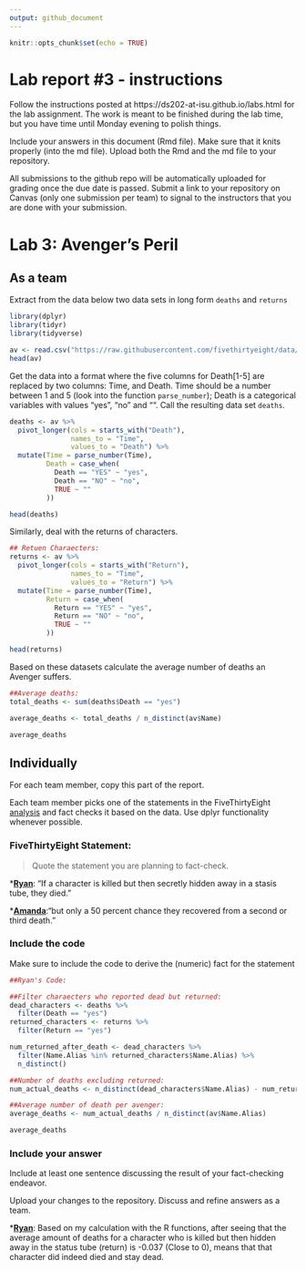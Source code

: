 ```yaml
---
output: github_document
---
```


<!-- README.md is generated from README.Rmd. Please edit the README.Rmd file -->


```r
knitr::opts_chunk$set(echo = TRUE)
```

# Lab report #3 - instructions

Follow the instructions posted at https://ds202-at-isu.github.io/labs.html for the lab assignment. The work is meant to be finished during the lab time, but you have time until Monday evening to polish things.

Include your answers in this document (Rmd file). Make sure that it knits properly (into the md file). Upload both the Rmd and the md file to your repository.  

All submissions to the github repo will be automatically uploaded for grading once the due date is passed.
Submit a link to your repository on Canvas (only one submission per team) to signal to the instructors that you are done with your submission.

# Lab 3: Avenger's Peril

## As a team

Extract from the data below two data sets in long form `deaths` and `returns`

```r
library(dplyr)
library(tidyr)
library(tidyverse)

av <- read.csv("https://raw.githubusercontent.com/fivethirtyeight/data/master/avengers/avengers.csv", stringsAsFactors = FALSE)
head(av)
```

Get the data into a format where the five columns for Death[1-5] are replaced by two columns: Time, and Death. Time should be a number between 1 and 5 (look into the function `parse_number`); Death is a categorical variables with values "yes", "no" and "". Call the resulting data set `deaths`. 

```r
deaths <- av %>%
  pivot_longer(cols = starts_with("Death"),
               names_to = "Time",
               values_to = "Death") %>%
  mutate(Time = parse_number(Time),
         Death = case_when(
           Death == "YES" ~ "yes",
           Death == "NO" ~ "no",
           TRUE ~ ""
         ))

head(deaths)
```


Similarly, deal with the returns of characters.

```r
## Retuen Charaecters:
returns <- av %>%
  pivot_longer(cols = starts_with("Return"),
               names_to = "Time",
               values_to = "Return") %>%
  mutate(Time = parse_number(Time),
         Return = case_when(
           Return == "YES" ~ "yes",
           Return == "NO" ~ "no",
           TRUE ~ ""
         ))

head(returns)
```

Based on these datasets calculate the average number of deaths an Avenger suffers. 

```r
##Average deaths:
total_deaths <- sum(deaths$Death == "yes")

average_deaths <- total_deaths / n_distinct(av$Name)

average_deaths

```


## Individually

For each team member, copy this part of the report. 

Each team member picks one of the statements in the FiveThirtyEight [analysis](https://fivethirtyeight.com/features/avengers-death-comics-age-of-ultron/) and fact checks it based on the data. Use dplyr functionality whenever possible.

### FiveThirtyEight Statement:

> Quote the statement you are planning to fact-check.

*[**Ryan**]{.underline}: "If a character is killed but then secretly hidden away in a stasis tube, they died."

*[**Amanda**]{.underline}:"but only a 50 percent chance they recovered from a second or third death."



### Include the code

Make sure to include the code to derive the (numeric) fact for the statement
```r
##Ryan's Code:

##Filter charaecters who reported dead but returned:
dead_characters <- deaths %>% 
  filter(Death == "yes")
returned_characters <- returns %>%
  filter(Return == "yes")

num_returned_after_death <- dead_characters %>%
  filter(Name.Alias %in% returned_characters$Name.Alias) %>%
  n_distinct()

##Number of deaths excluding returned:
num_actual_deaths <- n_distinct(dead_characters$Name.Alias) - num_returned_after_death

##Average number of death per avenger:
average_deaths <- num_actual_deaths / n_distinct(av$Name.Alias)

average_deaths
```



### Include your answer

Include at least one sentence discussing the result of your fact-checking endeavor.

Upload your changes to the repository. Discuss and refine answers as a team.


*[**Ryan**]{.underline}: Based on my calculation with the R functions, after seeing that the average amount of deaths for a character who is killed but then hidden away in the status tube (return) is -0.037 (Close to 0), means that that character did indeed died and stay dead.

